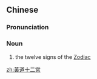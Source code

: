 {{also|黄道十二宫}}
==Chinese==
{{zh-forms|s=黄道十二宫|type=2111}}

===Pronunciation===
{{zh-pron
|m=huángdào shí èr gōng
|cat=n
}}

===Noun===
{{zh-noun}}
# the twelve signs of the [[Zodiac]]

[[zh:黃道十二宮]]
